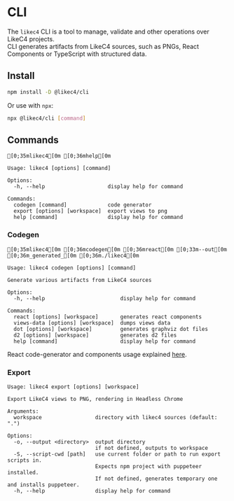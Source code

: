 # CLI

The `likec4` CLI is a tool to manage, validate and other operations over LikeC4 projects.  
CLI generates artifacts from LikeC4 sources, such as PNGs, React Components or TypeScript with structured data.



## Install

```sh npm2yarn
npm install -D @likec4/cli
```

Or use with `npx`:

```sh
npx @likec4/cli [command]
```

## Commands

```ansi
[0;35mlikec4[0m [0;36mhelp[0m
```

```ansi
Usage: likec4 [options] [command]

Options:
  -h, --help                    display help for command

Commands:
  codegen [command]             code generator
  export [options] [workspace]  export views to png
  help [command]                display help for command
```

### Codegen

```ansi
[0;35mlikec4[0m [0;36mcodegen[0m [0;36mreact[0m [0;33m--out[0m [0;36m_generated_[0m [0;36m./likec4[0m
```

```ansi
Usage: likec4 codegen [options] [command]

Generate various artifacts from LikeC4 sources

Options:
  -h, --help                        display help for command

Commands:
  react [options] [workspace]       generates react components
  views-data [options] [workspace]  dumps views data
  dot [options] [workspace]         generates graphviz dot files
  d2 [options] [workspace]          generates d2 files
  help [command]                    display help for command
```

React code-generator and components usage explained [here](./react).

### Export

```ansi
Usage: likec4 export [options] [workspace]

Export LikeC4 views to PNG, rendering in Headless Chrome

Arguments:
  workspace                 directory with likec4 sources (default: ".")

Options:
  -o, --output <directory>  output directory
                            if not defined, outputs to workspace
  -S, --script-cwd [path]   use current folder or path to run export scripts in.
                            Expects npm project with puppeteer installed.
                            If not defined, generates temporary one and installs puppeteer.
  -h, --help                display help for command
```
